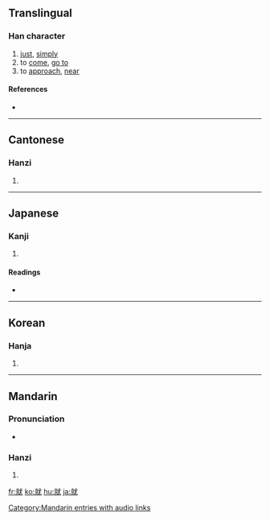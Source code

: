==Translingual==
{{Han stroke|[[Image:就-order.gif]]}}

===Han character===
{{Han char|rn=43|rad=尢|as=09|sn=12|four=0391<sub>4</sub>|canj=卜火戈大山 (YFIKU)}}

# [[just]], [[simply]]
# to [[come]], [[go to]]
# to [[approach]], [[near]]

====References====
* {{Han ref|kx=0299.050|dkj=07599|dj=0594.200|hdz=10555.110|uh=5C31|ud=23601|bh=B44E|bd=46158}}

----

==Cantonese==

===Hanzi===
{{yue-hanzi|jyut=|y=jau6}}

# {{defn|Cantonese}}

----

==Japanese==

===Kanji===
{{ja-kanji|grade=6|rs=尢09}}

# {{defn|Japanese}}

====Readings====
* {{ja-readings|on=[[しゅう]] (shū), [[じゅ]] (ju)|kun=[[つく]] (tsuku)}}

----

==Korean==

===Hanja===
{{ko-hanja|hangeul=취|rv=chwi|mr=ch'wi}}

# {{defn|Korean}}

----

==Mandarin==

===Pronunciation===
*{{audio|zh-jiù.ogg|audio}}

===Hanzi===
{{cmn-hanzi|pin=[[jiù]] ([[jiu4]])|wg=chiu<sup>4</sup>}}

# {{defn|Mandarin}}

[[Category:Mandarin entries with audio links]]
[[fr:就]]
[[ko:就]]
[[hu:就]]
[[ja:就]]